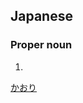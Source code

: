 ==Japanese==
{{ja-kanjitab|香|央|里}}

===Proper noun===
{{ja-pos|proper|かおり}}

# {{given name|female|lang=ja}}

[[Category:Japanese female given names|かおり]]